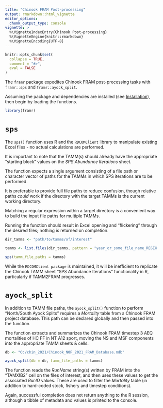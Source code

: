 ```yaml
---
title: "Chinook FRAM Post-processing"
output: rmarkdown::html_vignette
editor_options: 
  chunk_output_type: console
vignette: >
  %\VignetteIndexEntry{Chinook Post-processing}
  %\VignetteEngine{knitr::rmarkdown}
  %\VignetteEncoding{UTF-8}
---
```


```r
knitr::opts_chunk$set(
  collapse = TRUE,
  comment = "#>",
  eval = FALSE
)
```

The `framr` package expedites Chinook FRAM post-processing tasks with `framr::sps` and `framr::ayock_split`.

Assuming the package and dependencies are installed (see [Installation](https://framverse.github.io/framr/)), then begin by loading the functions.

```r
library(framr)
```

# `sps`

The `sps()` function uses R and the `RDCOMClient` library to manipulate existing Excel files - no actual calculations are performed.

It is important to note that the TAMM(s) should already have the appropriate "starting block" values on the *SPS Abundance Iterations* sheet.

The function expects a single argument consisting of a file path or character vector of paths for the TAMMs in which SPS iterations are to be performed.

It is preferable to provide full file paths to reduce confusion, though relative paths *could* work if the directory with the target TAMMs is the current working directory.

Matching a regular expression within a target directory is a convenient way to build the input file paths for multiple TAMMs.

Running the function should result in Excel opening and "flickering" through the desired files; nothing is returned on completion.

```r
dir_tamms <- "path/to/tamms/of/interest"

tamms <- list.files(dir_tamms, pattern = "year_or_some_file_name_REGEX.xlsx", full.names = T)

sps(tamm_file_paths = tamms)
```

While the `RDCOMClient package` is maintained, it will be inefficient to replicate the Chinook TAMM sheet "SPS Abundance Iterations" functionality in R, particularly if TAMM2FRAM progresses.


# `ayock_split`

In addition to TAMM file paths, the `ayock_split()` function to perform "North/South Ayock Splits" requires a *Mortality* table from a Chinook FRAM project database. This path can be declared globally and then passed into the function.

The function extracts and summarizes the Chinook FRAM timestep 3 AEQ mortalities of HC FF in NT A12 sport, moving the NS and MSF components into the appropriate TAMM sheets & cells.

```r
db <- "O:/chin_2021/Chinook_NOF_2021_FRAM_Database.mdb"

ayock_split(db = db, tamm_file_paths = tamms)
```

The function reads the *RunName* string(s) written by FRAM into the "TAMX!B2" cell on the files of interest, and then uses these values to get the associated *RunID* values. These are used to filter the *Mortality* table (in addition to hard-coded stock, fishery and timestep conditions).

Again, successful completion does not return anything to the R session, although a tibble of metadata and values is printed to the console.
